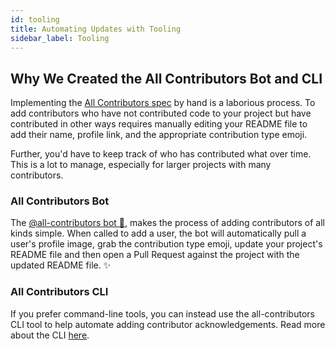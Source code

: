 ```yaml
---
id: tooling
title: Automating Updates with Tooling
sidebar_label: Tooling
---
```



## Why We Created the All Contributors Bot and CLI

Implementing the [All Contributors spec](specification) by hand is a laborious process. To add contributors who have not contributed code to your project but have contributed in other ways requires manually editing your README file to add their name, profile link, and the appropriate contribution type emoji.

Further, you'd have to keep track of who has contributed what over time. This is a lot to manage, especially for larger projects with many contributors. 

### All Contributors Bot

The [@all-contributors bot 🤖](bot/overview), makes the process of adding contributors of all kinds simple. When called to add a user, the bot will automatically pull a user's profile image, grab the contribution type emoji, update your project's README file and then open a Pull Request against the project with the updated README file. ✨

<div class="flex justify-center my-8">
  <Picture src={botUsage} formats={['avif', 'webp']} alt="A screenshot of a GitHub comment comment that calls the all contributors bot. " />
</div>

### All Contributors CLI

If you prefer command-line tools, you can instead use the all-contributors CLI tool to help automate adding contributor acknowledgements. Read more about the CLI [here](cli/overview).
